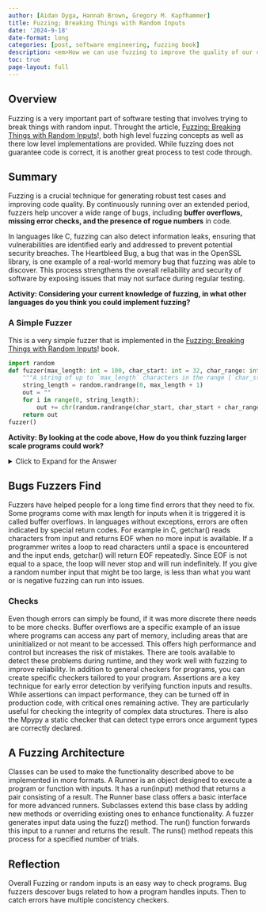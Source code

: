 ```yaml
---
author: [Aidan Dyga, Hannah Brown, Gregory M. Kapfhammer]
title: Fuzzing; Breaking Things with Random Inputs
date: '2024-9-18'
date-format: long
categories: [post, software engineering, fuzzing book]
description: <em>How we can use fuzzing to improve the quality of our code?</em>
toc: true
page-layout: full
---
```


## Overview

Fuzzing is a very important part of software testing that involves trying to break things with random input. Throught the article, [Fuzzing: Breaking Things with Random Inputs](https://www.fuzzingbook.org/html/Fuzzer.html)!, both high level fuzzing concepts as well as there low level implementations are provided. While fuzzing does not guarantee code is correct, it is another great process to test code through.

## Summary

Fuzzing is a crucial technique for generating robust test cases and improving code quality. By continuously running over an extended period, fuzzers help uncover a wide range of bugs, including **buffer overflows, missing error checks, and the presence of rogue numbers** in code. 

In languages like C, fuzzing can also detect information leaks, ensuring that vulnerabilities are identified early and addressed to prevent potential security breaches. The Heartbleed Bug, a bug that was in the OpenSSL library, is one example of a real-world memory bug that fuzzing was able to discover. This process strengthens the overall reliability and security of software by exposing issues that may not surface during regular testing.

**Activity: Considering your current knowledge of fuzzing, in what other languages do you think you could implement fuzzing?**

### A Simple Fuzzer

This is a very simple fuzzer that is implemented in the [Fuzzing: Breaking Things with Random Inputs](https://www.fuzzingbook.org/html/Fuzzer.html)! book.

```python
import random
def fuzzer(max_length: int = 100, char_start: int = 32, char_range: int = 32) -> str:
    """A string of up to `max_length` characters in the range [`char_start`, `char_start` + `char_range`)"""
    string_length = random.randrange(0, max_length + 1)
    out = ""
    for i in range(0, string_length):
        out += chr(random.randrange(char_start, char_start + char_range))
    return out
fuzzer()
```
**Activity: By looking at the code above, How do you think fuzzing larger scale programs could work?**

<details> <summary>Click to Expand for the Answer</summary>
Fuzzing larger programs can take more time and be more computationally expensive. However, the computational time that fuzzing can save developers searching through bugs is very high.
</details>

## Bugs Fuzzers Find 

Fuzzers have helped people for a long time find errors that they need to fix. Some programs come with max length for inputs when it is triggered it is called buffer overflows. In languages without exceptions, errors are often indicated by special return codes. For example in C, getchar() reads characters from input and returns EOF when no more input is available. If a programmer writes a loop to read characters until a space is encountered and the input ends, getchar() will return EOF repeatedly. Since EOF is not equal to a space, the loop will never stop and will run indefinitely. If you give a random number input that might be too large, is less than what you want or is negative fuzzing can run into issues.

### Checks 

Even though errors can simply be found, if it was more discrete there needs to be more checks. Buffer overflows are a specific example of an issue where programs can access any part of memory, including areas that are uninitialized or not meant to be accessed. This offers high performance and control but increases the risk of mistakes. There are tools available to detect these problems during runtime, and they work well with fuzzing to improve reliability. In addition to general checkers for programs, you can create specific checkers tailored to your program. Assertions are a key technique for early error detection by verifying function inputs and results. While assertions can impact performance, they can be turned off in production code, with critical ones remaining active. They are particularly useful for checking the integrity of complex data structures. There is also the Mpypy a static checker that can detect type errors once argument types are correctly declared.

## A Fuzzing Architecture

Classes can be used to make the functionality described above to be implemented in more formats. A Runner is an object designed to execute a program or function with inputs. It has a run(input) method that returns a pair consisting of a result. The Runner base class offers a basic interface for more advanced runners. Subclasses extend this base class by adding new methods or overriding existing ones to enhance functionality. A fuzzer generates input data using the fuzz() method. The run() function forwards this input to a runner and returns the result. The runs() method repeats this process for a specified number of trials.

## Reflection
Overall Fuzzing or random inputs is an easy way to check programs. Bug fuzzers descover bugs related to how a program handles inputs. Then to catch errors have multiple concistency checkers.


